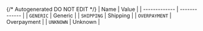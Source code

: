{/* Autogenerated DO NOT EDIT  */}
| Name          | Value         |
| ------------- | ------------- |
| `GENERIC`     | Generic       |
| `SHIPPING`    | Shipping      |
| `OVERPAYMENT` | Overpayment   |
| `UNKNOWN`     | Unknown       |